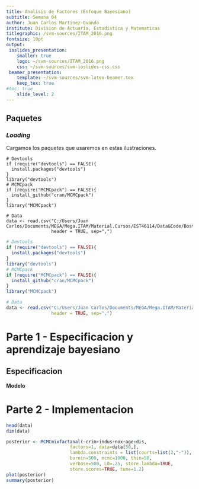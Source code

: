 ```yaml
---
title: Analisis de Factores (Enfoque Bayesiano)
subtitle: Semana 04
author: Juan Carlos Martinez-Ovando
institute: Division de Actuaria, Estadistica y Matematicas
titlegraphic: /svm-sources/ITAM_2016.png
fontsize: 10pt
output:
 ioslides_presentation:
    smaller: true
    logo: ~/svm-sources/ITAM_2016.png
    css: ~/svm-sources/svm-ioslides-css.css    
 beamer_presentation:
    template: ~/svm-sources/svm-latex-beamer.tex
    keep_tex: true
#toc: true
    slide_level: 2
---
```


## Paquetes

### *Loading*

Cargamos los paquetes que usaremos en estas ilustraciones.


```
# Devtools
if (require("devtools") == FALSE){
  install.packages("devtools")
}
library("devtools")
# MCMCpack
if (require("MCMCpack") == FALSE){
  install_github("cran/MCMCpack")
}
library("MCMCpack")

# Data
data <- read.csv("C:/Users/Juan Carlos/Documents/MEGA/Mega.ITAM/Material.Cursos/EST46114/Data&Code/BostonHousing/BostonHousing.csv", 
                 header = TRUE, sep=",")
```

```r
# Devtools
if (require("devtools") == FALSE){
  install.packages("devtools")
}
library("devtools")
# MCMCpack
if (require("MCMCpack") == FALSE){
  install_github("cran/MCMCpack")
}
library("MCMCpack")

# Data
data <- read.csv("C:/Users/Juan Carlos/Documents/MEGA/Mega.ITAM/Material.Cursos/EST46114/Data&Code/BostonHousing/BostonHousing.csv", 
                 header = TRUE, sep=",")
```


# Parte 1 - Especificacion y aprendizaje bayesiano

## Especificacion

**Modelo**

# Parte 2 - Implementacion

```r
head(data)
dim(data)

posterior <- MCMCmixfactanal(~crim+indus+nox+age+dis,
                        factors=1, data=data[50,],
                        lambda.constraints = list(courts=list(2,"-")),
                        burnin=500, mcmc=1000, thin=50,
                        verbose=500, L0=.25, store.lambda=TRUE,
                        store.scores=TRUE, tune=1.2)
plot(posterior)
summary(posterior)
```